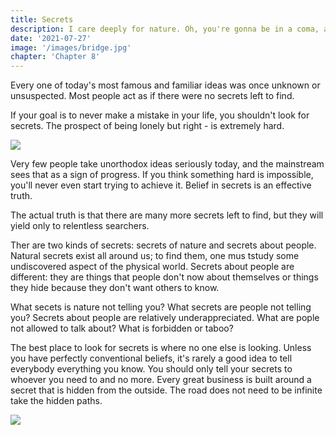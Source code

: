 ```yaml
---
title: Secrets 
description: I care deeply for nature. Oh, you're gonna be in a coma, all right. He'll want to use your yacht, and I don't want this thing smelling like fish. Get me a vodka rocks. And a piece of toast. No! I was ashamed to be SEEN with you. I like being with you.
date: '2021-07-27'
image: '/images/bridge.jpg'
chapter: 'Chapter 8'
---
```


Every one of today's most famous and familiar ideas was once unknown or unsuspected. Most people act as if there were no secrets left to find. 

If your goal is to never make a mistake in your life, you shouldn't look for secrets. The prospect of being lonely but right - is extremely hard. 

<div className="flex flex-col items-center mt-12 mb-12">
  <Image src="/zero-to-one/8.secrets/1-secrets.png" width={600} height={337.5}/>
</div>

Very few people take unorthodox ideas seriously today, and the mainstream sees that as a sign of progress. If you think something hard is impossible, you'll never even start trying to achieve it. Belief in secrets is an effective truth. 

The actual truth is that there are many more secrets left to find, but they will yield only to relentless searchers. 

Ther are two kinds of secrets: secrets of nature and secrets about people. Natural secrets exist all around us; to find them, one mus tstudy some undiscovered aspect of the physical world. Secrets about people are different: they are things that people don't now about themselves or things they hide because they don't want others to know. 

What secets is nature not telling you? What secrets are people not telling you? Secrets about people are relatively underappreciated. What are pople not allowed to talk about? What is forbidden or taboo?

The best place to look for secrets is where no one else is looking. Unless you have perfectly conventional beliefs, it's rarely a good idea to tell everybody everything you know. You should only tell your secrets to whoever you need to and no more. Every great business is built around a secret that is hidden from the outside. The road does not need to be infinite take the hidden paths. 

<div className="flex flex-col items-center mt-12 mb-12">
  <Image src="/zero-to-one/8.secrets/2-action.png" width={600} height={337.5}/>
</div>
